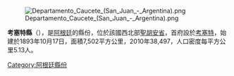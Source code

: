 [[Image:Departamento_Caucete_(San_Juan_-_Argentina).png|right]]

'''考塞特縣'''（{{lang-es|Departamento Caucete}}），是[[阿根廷|阿根廷]]的縣份，位於該國西北部[[聖胡安省_(阿根廷)|聖胡安省]]，首府設於[[考塞特|考塞特]]，始建於1893年10月17日，面積7,502平方公里，2010年38,497，人口密度每平方公里5.13人。

{{coord|31|40|S|68|08|W|type:landmark_source:USNO/HMNAO|display=title}}

{{Argentina-geo-stub}}
[[Category:阿根廷縣份|Category:阿根廷縣份]]